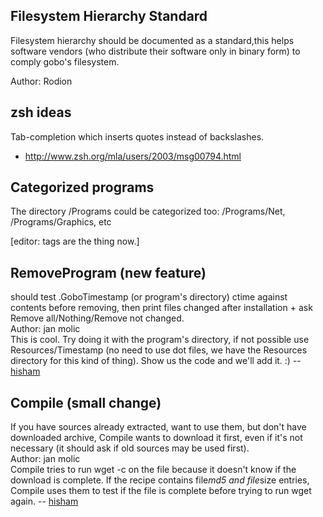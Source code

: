 ==  Filesystem Hierarchy Standard ==
Filesystem hierarchy should be documented as a standard,this helps software vendors (who distribute their software only in binary form) to comply gobo's filesystem.

Author: Rodion

==  zsh ideas ==

Tab-completion which inserts quotes instead of backslashes.

* http://www.zsh.org/mla/users/2003/msg00794.html

== Categorized programs ==

The directory /Programs could be categorized too: /Programs/Net, /Programs/Graphics, etc

[editor: tags are the thing now.]

== RemoveProgram (new feature) ==

should test .GoboTimestamp (or program's directory) ctime against contents before removing, then print files changed after installation + ask Remove all/Nothing/Remove not changed.<br>
Author: jan molic<br>
This is cool. Try doing it with the program's directory, if not possible use Resources/Timestamp (no need to use dot files, we have the Resources directory for this kind of thing). Show us the code and we'll add it. :) -- [[User:Hisham|hisham]]

== Compile (small change) ==

If you have sources already extracted, want to use them, but don't have downloaded archive, Compile wants to download it first, even if it's not necessary (it should ask if old sources may be used first). <br>
Author: jan molic<br>
Compile tries to run wget -c on the file because it doesn't know if the download is complete. If the recipe contains file''md5 and file''size entries, Compile uses them to test if the file is complete before trying to run wget again. -- [[User:Hisham|hisham]]
